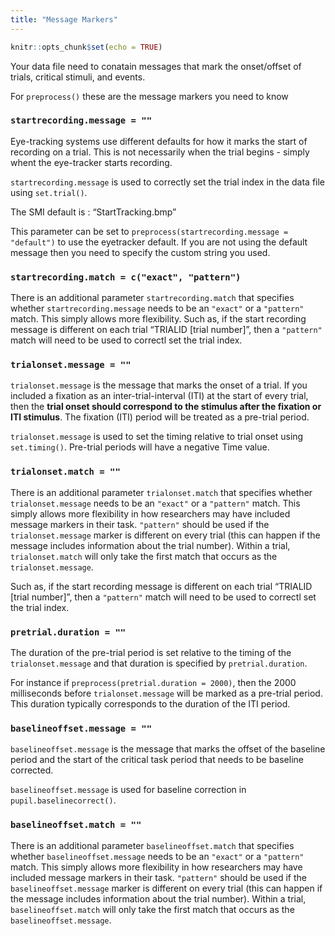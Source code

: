 ```yaml
---
title: "Message Markers"
---
```


```r
knitr::opts_chunk$set(echo = TRUE)
```

Your data file need to conatain messages that mark the onset/offset of trials, critical stimuli, and events.

For `preprocess()` these are the message markers you need to know

### `startrecording.message = ""`

Eye-tracking systems use different defaults for how it marks the start of recording on a trial. This is not necessarily when the trial begins - simply whent the eye-tracker starts recording.

`startrecording.message` is used to correctly set the trial index in the data file using `set.trial()`.

The SMI default is : "StartTracking.bmp"

This parameter can be set to `preprocess(startrecording.message = "default")` to use the eyetracker default. If you are not using the default message then you need to specify the custom string you used.

### `startrecording.match = c("exact", "pattern")`

There is an additional parameter `startrecording.match` that specifies whether `startrecording.message` needs to be an `"exact"` or a `"pattern"` match. This simply allows more flexibility. Such as, if the start recording message is different on each trial "TRIALID [trial number]", then a `"pattern"` match will need to be used to correctl set the trial index.

### `trialonset.message = ""`

`trialonset.message` is the message that marks the onset of a trial. If you included a fixation as an inter-trial-interval (ITI) at the start of every trial, then the **trial onset should correspond to the stimulus after the fixation or ITI stimulus**. The fixation (ITI) period will be treated as a pre-trial period.

`trialonset.message` is used to set the timing relative to trial onset using `set.timing()`. Pre-trial periods will have a negative Time value. 

### `trialonset.match = ""`

There is an additional parameter `trialonset.match` that specifies whether `trialonset.message` needs to be an `"exact"` or a `"pattern"` match. This simply allows more flexibility in how researchers may have included message markers in their task. `"pattern"` should be used if the `trialonset.message` marker is different on every trial (this can happen if the message includes information about the trial number). Within a trial, `trialonset.match` will only take the first match that occurs as the `trialonset.message`. 

Such as, if the start recording message is different on each trial "TRIALID [trial number]", then a `"pattern"` match will need to be used to correctl set the trial index.

### `pretrial.duration = ""`

The duration of the pre-trial period is set relative to the timing of the `trialonset.message` and that duration is specified by `pretrial.duration`.

For instance if `preprocess(pretrial.duration = 2000)`, then the 2000 milliseconds before `trialonset.message` will be marked as a pre-trial period. This duration typically corresponds to the duration of the ITI period.

### `baselineoffset.message = ""`

`baselineoffset.message` is the message that marks the offset of the baseline period and the start of the critical task period that needs to be baseline corrected.

`baselineoffset.message` is used for baseline correction in `pupil.baselinecorrect()`.

### `baselineoffset.match = ""`

There is an additional parameter `baselineoffset.match` that specifies whether `baselineoffset.message` needs to be an `"exact"` or a `"pattern"` match. This simply allows more flexibility in how researchers may have included message markers in their task. `"pattern"` should be used if the `baselineoffset.message` marker is different on every trial (this can happen if the message includes information about the trial number). Within a trial, `baselineoffset.match` will only take the first match that occurs as the `baselineoffset.message`. 

